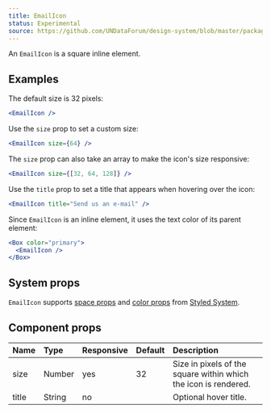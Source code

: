 ```yaml
---
title: EmailIcon
status: Experimental
source: https://github.com/UNDataForum/design-system/blob/master/packages/components/src/email-icon.js
---
```


An `EmailIcon` is a square inline element.

## Examples

The default size is 32 pixels:

```jsx live
<EmailIcon />
```

Use the `size` prop to set a custom size:

```jsx live
<EmailIcon size={64} />
```

The `size` prop can also take an array to make the icon's size responsive:

```jsx live
<EmailIcon size={[32, 64, 128]} />
```

Use the `title` prop to set a title that appears when hovering over the icon:

```jsx live
<EmailIcon title="Send us an e-mail" />
```

Since `EmailIcon` is an inline element, it uses the text color of its parent
element:

```jsx live
<Box color="primary">
  <EmailIcon />
</Box>
```

## System props

`EmailIcon` supports [space props](https://styled-system.com/api#space) and
[color props](https://styled-system.com/api#color) from
[Styled System](https://styled-system.com/).

## Component props

| Name  | Type   | Responsive | Default | Description                                                     |
| :---- | :----- | :--------- | :------ | :-------------------------------------------------------------- |
| size  | Number | yes        | 32      | Size in pixels of the square within which the icon is rendered. |
| title | String | no         |         | Optional hover title.                                           |
